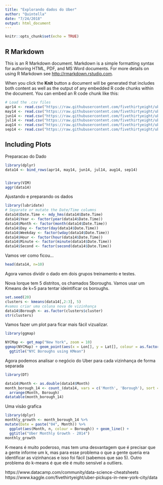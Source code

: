 ```yaml
---
title: "Explorando dados do Uber"
author: "Quintella"
date: "7/24/2018"
output: html_document
---
```


```r
knitr::opts_chunk$set(echo = TRUE)
```

## R Markdown

This is an R Markdown document. Markdown is a simple formatting syntax for authoring HTML, PDF, and MS Word documents. For more details on using R Markdown see <http://rmarkdown.rstudio.com>.

When you click the **Knit** button a document will be generated that includes both content as well as the output of any embedded R code chunks within the document. You can embed an R code chunk like this:

```r
# Load the .csv files
apr14 <- read.csv("https://raw.githubusercontent.com/fivethirtyeight/uber-tlc-foil-response/master/uber-trip-data/uber-raw-data-apr14.csv")
may14 <- read.csv("https://raw.githubusercontent.com/fivethirtyeight/uber-tlc-foil-response/master/uber-trip-data/uber-raw-data-may14.csv")
jun14 <- read.csv("https://raw.githubusercontent.com/fivethirtyeight/uber-tlc-foil-response/master/uber-trip-data/uber-raw-data-jun14.csv")
jul14 <- read.csv("https://raw.githubusercontent.com/fivethirtyeight/uber-tlc-foil-response/master/uber-trip-data/uber-raw-data-jul14.csv")
aug14 <- read.csv("https://raw.githubusercontent.com/fivethirtyeight/uber-tlc-foil-response/master/uber-trip-data/uber-raw-data-aug14.csv")
sep14 <- read.csv("https://raw.githubusercontent.com/fivethirtyeight/uber-tlc-foil-response/master/uber-trip-data/uber-raw-data-sep14.csv")
```

## Including Plots

Preparacao do Dado

```r
library(dplyr)
data14 <- bind_rows(apr14, may14, jun14, jul14, aug14, sep14)


library(VIM)
aggr(data14)

```

Ajustando e preparando os dados


```r
library(lubridate)
# Separate or mutate the Date/Time columns
data14$Date.Time <- mdy_hms(data14$Date.Time)
data14$Year <- factor(year(data14$Date.Time))
data14$Month <- factor(month(data14$Date.Time))
data14$Day <- factor(day(data14$Date.Time))
data14$Weekday <- factor(wday(data14$Date.Time))
data14$Hour <- factor(hour(data14$Date.Time))
data14$Minute <- factor(minute(data14$Date.Time))
data14$Second <- factor(second(data14$Date.Time))
```

Vamos ver como ficou...
```r
head(data14, n=10)
```

Agora vamos dividir o dado em dois grupos treinamento e testes.

Nova Iorque tem 5 distritos, os chamados 5boroughs.
Vamos usar um Kmeans de k=5 para tentar ideintificar os boroughs.



```r
set.seed(20)
clusters <- kmeans(data14[,2:3], 5)
#vamos criar uma coluna nova de vizinhança
data14$Borough <- as.factor(clusters$cluster)
str(clusters)
```

Vamos fazer um plot para ficar mais fácil vizualizar.

```r
library(ggmap)

NYCMap <- get_map("New York", zoom = 10)
ggmap(NYCMap) + geom_point(aes(x = Lon[], y = Lat[], colour = as.factor(Borough)),data = data14) +
  ggtitle("NYC Boroughs using KMean")
```

Agora podemos analisar o negócio do Uber para cada vizinhança de forma separada


```r
library(DT)

data14$Month <- as.double(data14$Month)
month_borough_14 <- count_(data14, vars = c('Month', 'Borough'), sort = TRUE) %>% 
  arrange(Month, Borough)
datatable(month_borough_14)
```

Uma visão grafica
```r
library(dplyr)
monthly_growth <- month_borough_14 %>%
mutate(Date = paste("04", Month)) %>%
  ggplot(aes(Month, n, colour = Borough)) + geom_line() +
  ggtitle("Uber Monthly Growth - 2014")
monthly_growth
```
K-means é muito poderoso, mas tem uma desvantagem que é precisar que a gente informe um k, mas para esse problema o que a gente queria era identificar as vizinhancas e isso foi fácil (sabemos que sao 5). Outro problema do k-means é que ele é muito sensível a outliers.

https://www.datacamp.com/community/data-science-cheatsheets
https://www.kaggle.com/fivethirtyeight/uber-pickups-in-new-york-city/data
